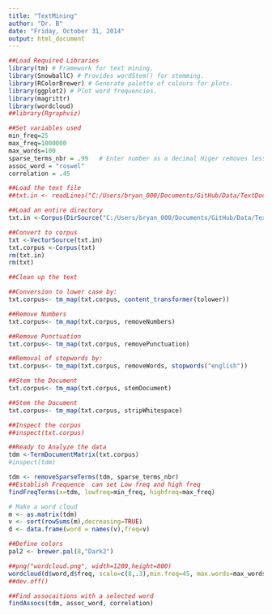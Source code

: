 ```yaml
---
title: "TextMining"
author: "Dr. B"
date: "Friday, October 31, 2014"
output: html_document
---
```


```r
##Load Required Libraries
library(tm) # Framework for text mining.
library(SnowballC) # Provides wordStem() for stemming.
library(RColorBrewer) # Generate palette of colours for plots.
library(ggplot2) # Plot word frequencies.
library(magrittr)
library(wordcloud)
##library(Rgraphviz)

```


```r
##Set variables used 
min_freq=25
max_freq=1000000
max_words=100
sparse_terms_nbr = .99   # Enter number as a decimal Higer removes less
assoc_word = "roswel"
correlation = .45

##Load the text file
##txt.in <- readLines("C:/Users/bryan_000/Documents/GitHub/Data/TextDocs/bill.txt")

##Load an entire directory
txt.in <-Corpus(DirSource("C:/Users/bryan_000/Documents/GitHub/Data/TextDocs/"), readerControl = list(language="lat"))
```

```r
##Convert to corpus
txt <-VectorSource(txt.in)
txt.corpus <-Corpus(txt)
rm(txt.in)
rm(txt)
```

```r
##Clean up the text

##Conversion to lower case by:
txt.corpus<- tm_map(txt.corpus, content_transformer(tolower))

##Remove Numbers
txt.corpus<- tm_map(txt.corpus, removeNumbers)

##Remove Punctuation
txt.corpus<- tm_map(txt.corpus, removePunctuation)

##Removal of stopwords by:
txt.corpus<- tm_map(txt.corpus, removeWords, stopwords("english"))

##Stem the Document
txt.corpus<- tm_map(txt.corpus, stemDocument)

##Stem the Document
txt.corpus<- tm_map(txt.corpus, stripWhitespace)

##Inspect the corpus
##inspect(txt.corpus)
```


```r
##Ready to Analyze the data
tdm <-TermDocumentMatrix(txt.corpus)
#inspect(tdm)
```

```r
tdm <- removeSparseTerms(tdm, sparse_terms_nbr)
##Establish Frequence  can set Low freq and high freq
findFreqTerms(x=tdm, lowfreq=min_freq, highfreq=max_freq)
```


```r
# Make a word cloud
m <- as.matrix(tdm)
v <- sort(rowSums(m),decreasing=TRUE)
d <- data.frame(word = names(v),freq=v)

##Define colors
pal2 <- brewer.pal(8,"Dark2")

##png("wordcloud.png", width=1280,height=800)
wordcloud(d$word,d$freq, scale=c(8,.3),min.freq=45, max.words=max_words, random.order=T, rot.per=.15, colors=pal2, vfont=c("sans serif","plain"))
##dev.off()
```

```r
##Find assocaitions with a selected word
findAssocs(tdm, assoc_word, correlation)
```